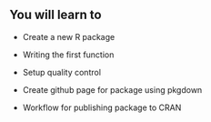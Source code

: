 ::: callout-tip
## You will learn to

-   Create a new R package

-   Writing the first function

-   Setup quality control

-   Create github page for package using pkgdown

-   Workflow for publishing package to CRAN
:::

